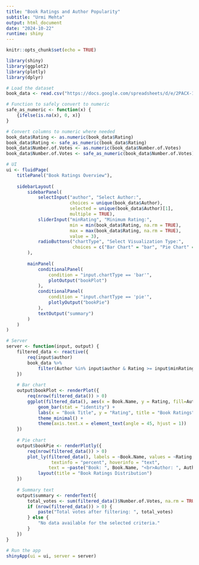 ---
title: "Book Ratings and Author Popularity"
subtitle: "Urmi Mehta"
output: html_document
date: "2024-10-22"
runtime: shiny
---

```{r setup, include=FALSE}
knitr::opts_chunk$set(echo = TRUE)
```


``` {r}
library(shiny)
library(ggplot2)
library(plotly)
library(dplyr)

# Load the dataset
book_data <- read.csv("https://docs.google.com/spreadsheets/d/e/2PACX-1vRkuM_6nNIm9XiQNa7p7l0cnGLyNYT4WSLqwcoZYMq3Bv-64Sp6Pf-gRory3p-8qhdLOdrHzcGcQknW/pub?gid=1470866298&single=true&output=csv", header = TRUE)

# Function to safely convert to numeric
safe_as_numeric <- function(x) {
    {ifelse(is.na(x), 0, x)}
}

# Convert columns to numeric where needed
book_data$Rating <- as.numeric(book_data$Rating)
book_data$Rating <- safe_as_numeric(book_data$Rating)
book_data$Number.of.Votes <- as.numeric(book_data$Number.of.Votes)
book_data$Number.of.Votes <- safe_as_numeric(book_data$Number.of.Votes)

# UI
ui <- fluidPage(
    titlePanel("Book Ratings Overview"),
    
    sidebarLayout(
        sidebarPanel(
            selectInput("author", "Select Author:", 
                        choices = unique(book_data$Author), 
                        selected = unique(book_data$Author)[1],
                        multiple = TRUE),
            sliderInput("minRating", "Minimum Rating:", 
                        min = min(book_data$Rating, na.rm = TRUE), 
                        max = max(book_data$Rating, na.rm = TRUE), 
                        value = 3),
            radioButtons("chartType", "Select Visualization Type:", 
                         choices = c("Bar Chart" = "bar", "Pie Chart" = "pie"))
        ),
        
        mainPanel(
            conditionalPanel(
                condition = "input.chartType == 'bar'",
                plotOutput("bookPlot")
            ),
            conditionalPanel(
                condition = "input.chartType == 'pie'",
                plotlyOutput("bookPie")
            ),
            textOutput("summary")
        )
    )
)

# Server
server <- function(input, output) {
    filtered_data <- reactive({
        req(input$author)
        book_data %>%
            filter(Author %in% input$author & Rating >= input$minRating)
    })
    
    # Bar chart
    output$bookPlot <- renderPlot({
        req(nrow(filtered_data()) > 0)
        ggplot(filtered_data(), aes(x = Book.Name, y = Rating, fill=Author)) +
            geom_bar(stat = "identity") +
            labs(x = "Book Title", y = "Rating", title = "Book Ratings") +
            theme_minimal() +
            theme(axis.text.x = element_text(angle = 45, hjust = 1))
    })
    
    # Pie chart
    output$bookPie <- renderPlotly({
        req(nrow(filtered_data()) > 0)
        plot_ly(filtered_data(), labels = ~Book.Name, values = ~Rating, type = 'pie', 
                 textinfo = "percent", hoverinfo = "text", 
                text = ~paste("Book: ", Book.Name, "<br>Author: ", Author)) %>%
            layout(title = "Book Ratings Distribution")
    })
    
    # Summary text
    output$summary <- renderText({
        total_votes <- sum(filtered_data()$Number.of.Votes, na.rm = TRUE)
        if (nrow(filtered_data()) > 0) {
            paste("Total votes after filtering: ", total_votes)
        } else {
            "No data available for the selected criteria."
        }
    })
}

# Run the app
shinyApp(ui = ui, server = server)





```